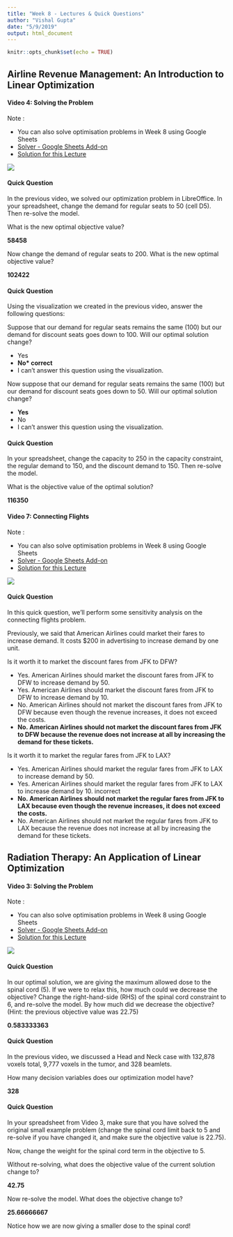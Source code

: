 ```yaml
---
title: "Week 8 - Lectures & Quick Questions"
author: "Vishal Gupta"
date: "5/9/2019"
output: html_document
---
```


```r
knitr::opts_chunk$set(echo = TRUE)
```

## Airline Revenue Management: An Introduction to Linear Optimization  

#### Video 4: Solving the Problem

Note : 

- You can also solve optimisation problems in Week 8 using Google Sheets 
- [Solver - Google Sheets Add-on](https://chrome.google.com/webstore/detail/solver/iennicjichkeiajiflbcmaaohildohpb?hl=en)
- [Solution for this Lecture](https://docs.google.com/spreadsheets/d/1IY97auB9n10ORk75u8yKLzSFr5-Aaq7FkgcDEatHMVg/edit?usp=sharing)

![](/Users/vishalgupta/Desktop/Screenshot 2019-05-09 at 9.03.35 AM.png)

#### Quick Question

In the previous video, we solved our optimization problem in LibreOffice. In your spreadsheet, change the demand for regular seats to 50 (cell D5). Then re-solve the model.

What is the new optimal objective value?

**58458**

Now change the demand of regular seats to 200. What is the new optimal objective value?

**102422**

#### Quick Question

Using the visualization we created in the previous video, answer the following questions:

Suppose that our demand for regular seats remains the same (100) but our demand for discount seats goes down to 100. Will our optimal solution change?

- Yes
- **No* correct**
- I can't answer this question using the visualization.

Now suppose that our demand for regular seats remains the same (100) but our demand for discount seats goes down to 50. Will our optimal solution change?

- **Yes**
- No
- I can't answer this question using the visualization.

#### Quick Question

In your spreadsheet, change the capacity to 250 in the capacity constraint, the regular demand to 150, and the discount demand to 150. Then re-solve the model.

What is the objective value of the optimal solution?

**116350**

#### Video 7: Connecting Flights

Note : 

- You can also solve optimisation problems in Week 8 using Google Sheets 
- [Solver - Google Sheets Add-on](https://chrome.google.com/webstore/detail/solver/iennicjichkeiajiflbcmaaohildohpb?hl=en)
- [Solution for this Lecture](https://docs.google.com/spreadsheets/d/1fvizRwuZhqDRCcXkT_eJMqzv8xl3F2NgEesF6d0nNyw/edit?usp=sharing)

![](/Users/vishalgupta/Desktop/Screenshot 2019-05-09 at 9.11.00 AM.png)

#### Quick Question

In this quick question, we'll perform some sensitivity analysis on the connecting flights problem.

Previously, we said that American Airlines could market their fares to increase demand. It costs $200 in advertising to increase demand by one unit.

Is it worth it to market the discount fares from JFK to DFW?


- Yes. American Airlines should market the discount fares from JFK to DFW to increase demand by 50.
- Yes. American Airlines should market the discount fares from JFK to DFW to increase demand by 10.
- No. American Airlines should not market the discount fares from JFK to DFW because even though the revenue increases, it does not exceed the costs.
- **No. American Airlines should not market the discount fares from JFK to DFW because the revenue does not increase at all by increasing the demand for these tickets.**

Is it worth it to market the regular fares from JFK to LAX?

- Yes. American Airlines should market the regular fares from JFK to LAX to increase demand by 50.
- Yes. American Airlines should market the regular fares from JFK to LAX to increase demand by 10. incorrect
- **No. American Airlines should not market the regular fares from JFK to LAX because even though the revenue increases, it does not exceed the costs.**
- No. American Airlines should not market the regular fares from JFK to LAX because the revenue does not increase at all by increasing the demand for these tickets.


## Radiation Therapy: An Application of Linear Optimization

#### Video 3: Solving the Problem
Note : 

- You can also solve optimisation problems in Week 8 using Google Sheets 
- [Solver - Google Sheets Add-on](https://chrome.google.com/webstore/detail/solver/iennicjichkeiajiflbcmaaohildohpb?hl=en)
- [Solution for this Lecture](https://docs.google.com/spreadsheets/d/1Y_q8YwXRrMbCDutvBFTYCCBtNoVXIazB9Q-R7Jrb6xY/edit?usp=sharing)

![](/Users/vishalgupta/Desktop/Screenshot 2019-05-09 at 9.22.15 AM.png)

#### Quick Question

In our optimal solution, we are giving the maximum allowed dose to the spinal cord (5). If we were to relax this, how much could we decrease the objective? Change the right-hand-side (RHS) of the spinal cord constraint to 6, and re-solve the model. By how much did we decrease the objective? (Hint: the previous objective value was 22.75)

**0.583333363**

#### Quick Question

In the previous video, we discussed a Head and Neck case with 132,878 voxels total, 9,777 voxels in the tumor, and 328 beamlets.

How many decision variables does our optimization model have?

**328**

#### Quick Question

In your spreadsheet from Video 3, make sure that you have solved the original small example problem (change the spinal cord limit back to 5 and re-solve if you have changed it, and make sure the objective value is 22.75).

Now, change the weight for the spinal cord term in the objective to 5.

Without re-solving, what does the objective value of the current solution change to?

**42.75**

Now re-solve the model. What does the objective change to?

**25.66666667**
 
Notice how we are now giving a smaller dose to the spinal cord!


  
